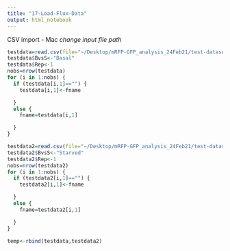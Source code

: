```yaml
---
title: "17-Load-Flux-Data"
output: html_notebook
---
```


CSV import - Mac
*change input file path*
```r
testdata=read.csv(file="~/Desktop/mRFP-GFP_analysis_24Feb21/test-dataset/NSW3011_BafA_basal_24Feb21.csv",header=TRUE)
testdata$BvsS<-"Basal"
testdata$Rep<-1
nobs=nrow(testdata)
for (i in 1:nobs) {
  if (testdata[i,1]=="") {
    testdata[i,1]<-fname

  } 
  else {
    fname=testdata[i,1]

  }
}

testdata2=read.csv(file="~/Desktop/mRFP-GFP_analysis_24Feb21/test-dataset/NSW3011_BafA_starved_24Feb21.csv",header=TRUE)
testdata2$BvsS<-"Starved"
testdata2$Rep<-1
nobs=nrow(testdata2)
for (i in 1:nobs) {
  if (testdata2[i,1]=="") {
    testdata2[i,1]<-fname

  } 
  else {
    fname=testdata2[i,1]

  }
}

temp<-rbind(testdata,testdata2)
```
